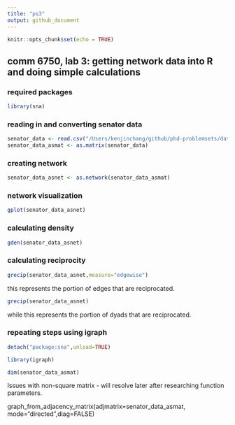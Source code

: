 ```yaml
---
title: "ps3"
output: github_document
---
```


```r
knitr::opts_chunk$set(echo = TRUE)
```

## comm 6750, lab 3: getting network data into R and doing simple calculations

### required packages

```r
library(sna)
```

### reading in and converting senator data

```r
senator_data <- read.csv("/Users/kenjinchang/github/phd-problemsets/data/nys_senators_edgelist.csv")
senator_data_asmat <- as.matrix(senator_data)
```

### creating network



```r
senator_data_asnet <- as.network(senator_data_asmat)
```

### network visualization

```r
gplot(senator_data_asnet)
```

### calculating density

```r
gden(senator_data_asnet)
```

### calculating reciprocity

```r
grecip(senator_data_asnet,measure="edgewise")
```

this represents the portion of edges that are reciprocated.

```r
grecip(senator_data_asnet)
```

while this represents the portion of dyads that are reciprocated.

### repeating steps using igraph

```r
detach("package:sna",unload=TRUE)
```

```r
library(igraph)
```

```r
dim(senator_data_asmat)
```

Issues with non-square matrix - will resolve later after researching function parameters.


graph_from_adjacency_matrix(adjmatrix=senator_data_asmat, mode="directed",diag=FALSE)


